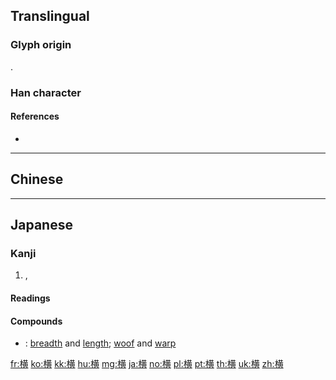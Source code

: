 {{character info/new}}
{{also|橫|構}}
==Translingual==
{{stroke order|strokes=15}}
{{ja-forms|横|横|[[橫]]}}
===Glyph origin===
{{Han etym}}
{{Han compound|木|黄|ls=psc|c1=s|c2=p}}.
{{Han simp|橫|f=黃|t=黄}}

===Han character===
{{Han char|rn=75|rad=木|as=11|sn=15|four=|canj=DTLC|ids=⿰木黄}}

====References====
* {{Han ref|kx=0551.181|dkj=15484|hdz=21273.070|uh=6A2A|ud=27178}}

----

==Chinese==
{{zh-see|橫}}

----

==Japanese==

===Kanji===
{{ja-kanji|grade=3|rs=木11|style=s|kyu=橫}}

# {{l|en|next}} , {{l|en|next to}}

====Readings====
{{ja-readings|goon=[[おう]] (ō)|kanon=[[こう]] (kō)|kun=[[よこ]] (yoko), [[よこたわる]] (yokotawaru), [[よこたえる]] (yokotaeru), [[おごる]] (ogoru)}}

====Compounds====
{{der-top|Compounds}}
* {{ja-r|横縦|よこたて}}: [[breadth]] and [[length]]; [[woof]] and [[warp]]
{{der-bottom}}

[[fr:横]]
[[ko:横]]
[[kk:横]]
[[hu:横]]
[[mg:横]]
[[ja:横]]
[[no:横]]
[[pl:横]]
[[pt:横]]
[[th:横]]
[[uk:横]]
[[zh:横]]